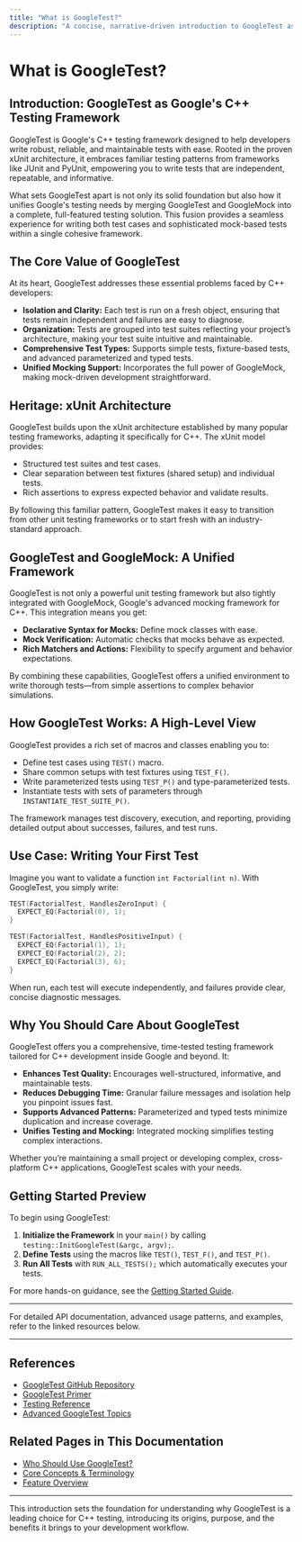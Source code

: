 ```yaml
---
title: "What is GoogleTest?"
description: "A concise, narrative-driven introduction to GoogleTest as Google's C++ test framework. Explains the value proposition, its xUnit heritage, and the merger of GoogleTest and GoogleMock to offer a unified, full-featured testing solution."
---
```


# What is GoogleTest?

## Introduction: GoogleTest as Google's C++ Testing Framework

GoogleTest is Google's C++ testing framework designed to help developers write robust, reliable, and maintainable tests with ease. Rooted in the proven xUnit architecture, it embraces familiar testing patterns from frameworks like JUnit and PyUnit, empowering you to write tests that are independent, repeatable, and informative.

What sets GoogleTest apart is not only its solid foundation but also how it unifies Google's testing needs by merging GoogleTest and GoogleMock into a complete, full-featured testing solution. This fusion provides a seamless experience for writing both test cases and sophisticated mock-based tests within a single cohesive framework.

## The Core Value of GoogleTest

At its heart, GoogleTest addresses these essential problems faced by C++ developers:

- **Isolation and Clarity:** Each test is run on a fresh object, ensuring that tests remain independent and failures are easy to diagnose.
- **Organization:** Tests are grouped into test suites reflecting your project’s architecture, making your test suite intuitive and maintainable.
- **Comprehensive Test Types:** Supports simple tests, fixture-based tests, and advanced parameterized and typed tests.
- **Unified Mocking Support:** Incorporates the full power of GoogleMock, making mock-driven development straightforward.

## Heritage: xUnit Architecture

GoogleTest builds upon the xUnit architecture established by many popular testing frameworks, adapting it specifically for C++. The xUnit model provides:

- Structured test suites and test cases.
- Clear separation between test fixtures (shared setup) and individual tests.
- Rich assertions to express expected behavior and validate results.

By following this familiar pattern, GoogleTest makes it easy to transition from other unit testing frameworks or to start fresh with an industry-standard approach.

## GoogleTest and GoogleMock: A Unified Framework

GoogleTest is not only a powerful unit testing framework but also tightly integrated with GoogleMock, Google's advanced mocking framework for C++. This integration means you get:

- **Declarative Syntax for Mocks:** Define mock classes with ease.
- **Mock Verification:** Automatic checks that mocks behave as expected.
- **Rich Matchers and Actions:** Flexibility to specify argument and behavior expectations.

By combining these capabilities, GoogleTest offers a unified environment to write thorough tests—from simple assertions to complex behavior simulations.

## How GoogleTest Works: A High-Level View

GoogleTest provides a rich set of macros and classes enabling you to:

- Define test cases using `TEST()` macro.
- Share common setups with test fixtures using `TEST_F()`.
- Write parameterized tests using `TEST_P()` and type-parameterized tests.
- Instantiate tests with sets of parameters through `INSTANTIATE_TEST_SUITE_P()`.

The framework manages test discovery, execution, and reporting, providing detailed output about successes, failures, and test runs.

## Use Case: Writing Your First Test

Imagine you want to validate a function `int Factorial(int n)`. With GoogleTest, you simply write:

```cpp
TEST(FactorialTest, HandlesZeroInput) {
  EXPECT_EQ(Factorial(0), 1);
}

TEST(FactorialTest, HandlesPositiveInput) {
  EXPECT_EQ(Factorial(1), 1);
  EXPECT_EQ(Factorial(2), 2);
  EXPECT_EQ(Factorial(3), 6);
}
```

When run, each test will execute independently, and failures provide clear, concise diagnostic messages.

## Why You Should Care About GoogleTest

GoogleTest offers you a comprehensive, time-tested testing framework tailored for C++ development inside Google and beyond. It:

- **Enhances Test Quality:** Encourages well-structured, informative, and maintainable tests.
- **Reduces Debugging Time:** Granular failure messages and isolation help you pinpoint issues fast.
- **Supports Advanced Patterns:** Parameterized and typed tests minimize duplication and increase coverage.
- **Unifies Testing and Mocking:** Integrated mocking simplifies testing complex interactions.

Whether you’re maintaining a small project or developing complex, cross-platform C++ applications, GoogleTest scales with your needs.

## Getting Started Preview

To begin using GoogleTest:

1. **Initialize the Framework** in your `main()` by calling `testing::InitGoogleTest(&argc, argv);`.
2. **Define Tests** using the macros like `TEST()`, `TEST_F()`, and `TEST_P()`.
3. **Run All Tests** with `RUN_ALL_TESTS();` which automatically executes your tests.

For more hands-on guidance, see the [Getting Started Guide](./getting-started/setup-basics/installation).

---

For detailed API documentation, advanced usage patterns, and examples, refer to the linked resources below.

---

## References

- [GoogleTest GitHub Repository](https://github.com/google/googletest)
- [GoogleTest Primer](./docs/primer.md)
- [Testing Reference](./docs/reference/testing.md)
- [Advanced GoogleTest Topics](./docs/advanced.md)

## Related Pages in This Documentation

- [Who Should Use GoogleTest?](./overview/product-intro-core-concepts/target-audience-use-cases)
- [Core Concepts & Terminology](./overview/product-intro-core-concepts/core-terminology-concepts)
- [Feature Overview](./overview/architecture-features-integration/feature-quick-overview)

---

This introduction sets the foundation for understanding why GoogleTest is a leading choice for C++ testing, introducing its origins, purpose, and the benefits it brings to your development workflow.